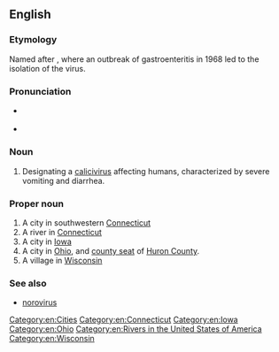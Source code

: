 ==English==

===Etymology===
Named after {{w|Norwalk, Ohio}}, where an outbreak of gastroenteritis in 1968 led to the isolation of the virus.

===Pronunciation===
* {{a|UK}} {{IPA|/ˈnɔː.wɔːk/|lang=en}}
* {{a|US}} {{IPA|/ˈnɔ(ː)ɹ.wɔːk/|lang=en}}

===Noun===
{{en-noun|-}}

# {{lb|en|medicine|virology}} Designating a [[calicivirus]] affecting humans, characterized by severe vomiting and diarrhea.

===Proper noun===
{{en-proper noun}}

# A city in southwestern [[Connecticut]]
# A river in [[Connecticut]]
# A city in [[Iowa]]
# A city in [[Ohio]], and [[county seat]] of [[Huron County]].
# A village in [[Wisconsin]]

===See also===
* [[norovirus]]

[[Category:en:Cities]]
[[Category:en:Connecticut]]
[[Category:en:Iowa]]
[[Category:en:Ohio]]
[[Category:en:Rivers in the United States of America]]
[[Category:en:Wisconsin]]